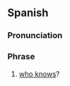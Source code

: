 ==Spanish==

===Pronunciation===
{{es-pr}}

===Phrase===
{{head|es|phrase|head=[[quién]] [[sabe]]}}

# {{lb|es|rhetorical question}} [[who knows]]?